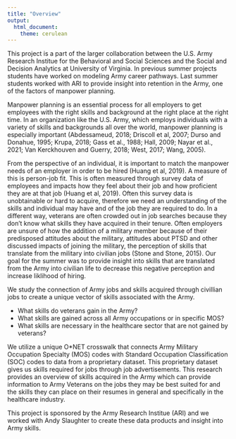 ```yaml
---
title: "Overview"
output: 
  html_document:
    theme: cerulean
---
```


This project is a part of the larger collaboration between the U.S. Army Research Institue for the Behavioral and Social Sciences and the Social and Decision Analytics at University of Virginia. In previous summer projects students have worked on modeling Army career pathways. Last summer students worked with ARI to provide insight into retention in the Army, one of the factors of manpower planning.

Manpower planning is an essential process for all employers to get employees with the right skills and background at the right place at the right time. In an organization like the U.S. Army, which employs individuals with a variety of skills and backgrounds all over the world, manpower planning is especially important (Abdessameud, 2018; Driscoll et al, 2007; Durso and Donahue, 1995; Krupa, 2018; Gass et al., 1988; Hall, 2009; Nayar et al., 2021; Van Kerckhouven and Guerry, 2018; West, 2017; Wang, 2005).

From the perspective of an individual, it is important to match the manpower needs of an employer in order to be hired (Huang et al, 2019). A measure of this is person-job fit. This is often measured through survey data of employees and impacts how they feel about their job and how proficient they are at that job (Huang et al, 2019). Often this survey data is unobtainable or hard to acquire, therefore we need an understanding of the skills and individual may have and of the job they are required to do. In a different way, veterans are often crowded out in job searches because they don’t know what skills they have acquired in their tenure. Often employers are unsure of how the addition of a military member because of their predisposed attitudes about the military, attitudes about PTSD and other discussed impacts of joining the military, the perception of skills that translate from the military into civilian jobs (Stone and Stone, 2015). Our goal for the summer was to provide insight into skills that are translated from the Army into civilian life to decrease this negative perception and increase liklihood of hiring.

We study the connection of Army jobs and skills acquired through civillian jobs to create a unique vector of skills associated with the Army. 

* What skills do veterans gain in the Army?
*	What skills are gained across all Army occupations or in specific MOS?
*	What skills are necessary in the healthcare sector that are not gained by veterans?

We utilize a unique O*NET crosswalk that connects Army Military Occupation Specialty (MOS) codes with Standard Occupation Classification (SOC) codes to data from a proprietary dataset. This proprietary dataset gives us skills required for jobs through job advertisements. This research provides an overview of skills acquired in the Army which can provide information to Army Veterans on the jobs they may be best suited for and the skills they can place on their resumes in general and specifically in the healthcare industry.

This project is sponsored by the Army Research Institue (ARI) and we worked with Andy Slaughter to create these data products and insight into Army skills.

